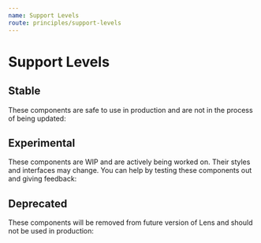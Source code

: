 ```yaml
---
name: Support Levels
route: principles/support-levels
---
```



# Support Levels

## Stable

These components are safe to use in production and are not in the process of being updated:

<StatusAndResources status="stable" />

## Experimental

These components are WIP and are actively being worked on. Their styles and interfaces may change. You can help by testing these components out and giving feedback:

<StatusAndResources status="experimental" />

## Deprecated

These components will be removed from future version of Lens and should not be used in production:

<StatusAndResources status="deprecated" />
